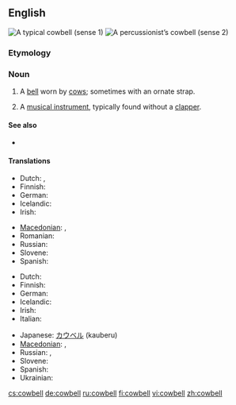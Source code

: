 ==English==
[[Image:Cowbell-2.jpg|thumb|right|A typical cowbell (sense 1)]]
[[Image:Koebel.jpg|thumb|right|A percussionist’s cowbell (sense 2)]]

===Etymology===
{{compound|cow|bell}}

===Noun===
{{en-noun}}

# A [[bell]] worn by [[cow]]s; sometimes with an ornate strap.
# {{musici}} A [[musical instrument]], typically found without a [[clapper]].

====See also====
* {{pedia}}

====Translations====
{{trans-top|bell worn by cows}}
* Dutch: {{t-|nl|koeienbel|f}}, {{t-|nl|koebel|f}}
* Finnish: {{t-|fi|lehmänkello}}
* German: {{t-|de|Kuhglocke|f}}
* Icelandic: {{t-|is|kúabjalla|f}}
* Irish: {{t-|ga|clog eallaigh|m|xs=Irish}}
{{trans-mid}}
* [[Macedonian]]: {{t-|mk|клопотарец|m|tr=klopotárec}},  {{t-|mk|прапорец|m|tr=práporec}}
* Romanian: {{t-|ro|talangă|f}}
* Russian: {{t-|ru|коровий колокольчик|m|tr=koróvij kolokól’čik}}
* Slovene: {{tø|slv|kravji zvonec|m}}
* Spanish: {{t-|es|cencerro|m}}
{{trans-bottom}}

{{trans-top|musical instrument}}
* Dutch: {{t-|nl|koebel|f}}
* Finnish: {{t-|fi|lehmänkello}}
* German: {{t-|de|Kuhglocke|f}}
* Icelandic: {{t-|is|kúabjalla|f}}
* Irish: {{t-|ga|clog eallaigh|m|xs=Irish}}
* Italian: {{t+|it|campanaccio|m}}
{{trans-mid}}
* Japanese: [[カウベル]] (kauberu)
* [[Macedonian]]: {{t-|mk|клопотарец|m|tr=klopotárec}},  {{t-|mk|прапорец|m|tr=práporec}}
* Russian: {{t+|ru|колоколец|m|tr=kolokólets}},  {{t-|ru|сенсерро|n|tr=sensérro}}
* Slovene: {{tø|slv|kravji zvonec|m}}
* Spanish: {{t-|es|cencerro|m}}
* Ukrainian: {{t-|uk|тронка|f|tr=tronka|xs=Ukrainian}}
{{trans-bottom}}

[[cs:cowbell]]
[[de:cowbell]]
[[ru:cowbell]]
[[fi:cowbell]]
[[vi:cowbell]]
[[zh:cowbell]]